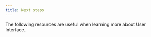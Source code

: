 ```yaml
---
title: Next steps
---
```



The following resources are useful when learning more about User Interface.

<BoxLink
  title="UI programming"
  Icon={Brush01Icon}
  description="Learn more about background image, using SVG, styling buttons, and so on."
  href="/ui-programming/image-background/"
/>

<BoxLink
  title="UI component libraries"
  Icon={Brush01Icon}
  description="Learn about different UI libraries available in Expo and React Native ecosystem."
  href="/ui-programming/user-interface-libraries/"
/>

<BoxLink
  title="Using TypeScript"
  Icon={Settings02Icon}
  description="An in-depth guide on configuring an Expo project with TypeScript."
  href="/guides/typescript/"
/>
